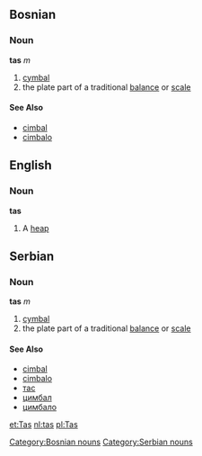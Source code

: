 ==Bosnian==
===Noun===
'''tas''' ''m''
#[[cymbal]]
#the plate part of a traditional [[balance]] or [[scale]]
[[Category:Bosnian nouns]]
====See Also====
*[[cimbal]]
*[[cimbalo]]

==English==
===Noun===
'''tas'''
#A [[heap]]

==Serbian==
===Noun===
'''tas''' ''m''
#[[cymbal]]
#the plate part of a traditional [[balance]] or [[scale]]
[[Category:Serbian nouns]]
====See Also====
*[[cimbal]]
*[[cimbalo]]
*[[тас]]
*[[цимбал]]
*[[цимбало]]

[[et:Tas]]
[[nl:tas]]
[[pl:Tas]]